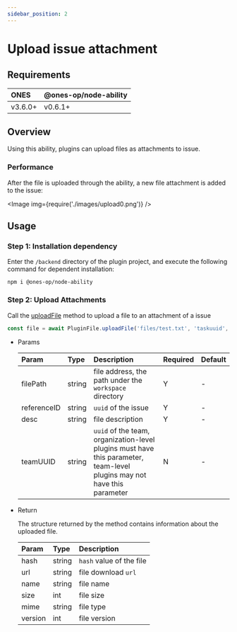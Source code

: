 ```yaml
---
sidebar_position: 2
---
```



# Upload issue attachment

## Requirements

| **ONES** | @ones-op/node-ability |
| :------- | :-------------------- |
| v3.6.0+  | v0.6.1+               |

## Overview

Using this ability, plugins can upload files as attachments to issue.

### Performance

After the file is uploaded through the ability, a new file attachment is added to the issue:

<Image img={require('./images/upload0.png')} />

## Usage

### Step 1: Installation dependency

Enter the `/backend` directory of the plugin project, and execute the following command for dependent installation:

```shell
npm i @ones-op/node-ability
```

### Step 2: Upload Attachments

Call the [uploadFile](../../../reference/packages/node-ability/node-ability.mdx#PluginFile_uploadFile) method to upload a file to an attachment of a issue

```typescript
const file = await PluginFile.uploadFile('files/test.txt', 'taskuuid', 'desc')
```

- Params

  | **Param**   | **Type** | **Description**                                                                                                         | **Required** | **Default** |
  | :---------- | :------- | :---------------------------------------------------------------------------------------------------------------------- | :----------- | :---------- |
  | filePath    | string   | file address, the path under the `workspace` directory                                                                  | Y            | -           |
  | referenceID | string   | `uuid` of the issue                                                                                                     | Y            | -           |
  | desc        | string   | file description                                                                                                        | Y            | -           |
  | teamUUID    | string   | `uuid` of the team, organization-level plugins must have this parameter, team-level plugins may not have this parameter | N            | -           |

- Return

  The structure returned by the method contains information about the uploaded file.

  | Param   | Type   | Description              |
  | :------ | :----- | :----------------------- |
  | hash    | string | `hash` value of the file |
  | url     | string | file download `url`      |
  | name    | string | file name                |
  | size    | int    | file size                |
  | mime    | string | file type                |
  | version | int    | file version             |
